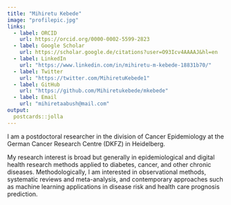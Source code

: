 ```yaml
---
title: "Mihiretu Kebede"
image: "profilepic.jpg"
links:
  - label: ORCID
    url: https://orcid.org/0000-0002-5599-2823
  - label: Google Scholar
    url: https://scholar.google.de/citations?user=O93Icv4AAAAJ&hl=en
  - label: LinkedIn
    url: "https://www.linkedin.com/in/mihiretu-m-kebede-18831b70/"
  - label: Twitter
    url: "https://twitter.com/MihiretuKebede1"
  - label: GitHub
    url: "https://github.com/Mihiretukebede/mkebede"
  - label: Email
    url: "mihiretaabush@mail.com"
output:
  postcards::jolla
---
```


I am a postdoctoral researcher in the division of Cancer Epidemiology at the German Cancer Research Centre (DKFZ) in Heidelberg.

My research interest is broad but generally in epidemiological and digital health research methods applied to diabetes, cancer, and other chronic diseases. Methodologically, I am interested in observational methods, systematic reviews and meta-analysis, and contemporary approaches such as machine learning applications in disease risk and health care prognosis prediction.
